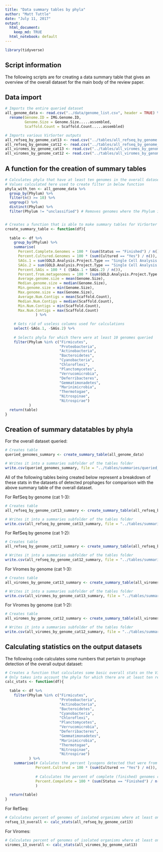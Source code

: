 ```yaml
---
title: "Data summary tables by phyla"
author: "Matt Tuttle"
date: "July 11, 2017"
output:
  html_document:
    keep_md: TRUE
  html_notebook: default
---
```


```r

library(tidyverse)

```

## Script information

The following scripts are for creating a data summary table that gives an overview of the overall dataset for the main body of the review paper.

## Data import

```r

# Imports the entire queried dataset
all_genome_data <- read.csv("../data/genome_list.csv", header = TRUE) %>%
  rename(Genome.ID = IMG.Genome.ID,
         Genome.Size = Genome.Size.....assembled,
         Scaffold.Count = Scaffold.Count.....assembled)

# Imports various VirSorter outputs
all_refseq_by_genome_cat13 <- read.csv("../tables/all_refseq_by_genome.csv", header = TRUE)
all_refseq_by_genome_cat12 <- read.csv("../tables/all_refseq_by_genome_cat12.csv", header = TRUE)
all_viromes_by_genome_cat13 <- read.csv("../tables/all_viromes_by_genome.csv", header = TRUE)
all_viromes_by_genome_cat12 <- read.csv("../tables/all_viromes_by_genome_cat12.csv", header = TRUE)

```

## A function for the creation of summary tables

```r

# Calculates phyla that have at least ten genomes in the overall dataset
# Values calculated here used to create filter in below function
phyla_with_ten <- all_genome_data %>%
  group_by(Phylum) %>%
  filter(n() >= 10) %>%
  ungroup() %>%
  distinct(Phylum) %>%
  filter(Phylum != "unclassified") # Removes genomes where the Phylum is unclassified


# Creates a function that is able to make summary tables for VirSorter data at the genome level
create_summary_table <- function(df){
  
  table <- df %>%
    group_by(Phylum) %>%
    summarise(
      Percent.Complete.Genomes = 100 * (sum(Status == "Finished") / n()),
      Percent.Cultured.Genomes = 100 * (sum(Cultured == "Yes") / n()),
      SAGs.1 = sum(GOLD.Analysis.Project.Type == "Single Cell Analysis (screened)"),
      SAGs.2 = sum(GOLD.Analysis.Project.Type == "Single Cell Analysis (unscreened)"),
      Percent.SAGs = 100 * ( (SAGs.1 + SAGs.2) / n()),
      Percent.from.metagenomes = 100 * (sum(GOLD.Analysis.Project.Type == "Genome from Metagenome") / n()),
      Average.genome.size = mean(Genome.Size),
      Median.genome.size = median(Genome.Size),
      Min.genome.size = min(Genome.Size),
      Max.genome.size = max(Genome.Size),
      Average.Num.Contigs = mean(Scaffold.Count),
      Median.Num.Contigs = median(Scaffold.Count),
      Min.Num.Contigs = min(Scaffold.Count),
      Max.Num.Contigs = max(Scaffold.Count)
              ) %>%
    
    # Gets rid of useless columns used for calculations
    select(-SAGs.1, -SAGs.2) %>%
    
    # Selects phyla for which there were at least 10 genomes queried
    filter(Phylum %in% c("Firmicutes",
                         "Proteobacteria",
                         "Actinobacteria",
                         "Bacteroidetes",
                         "Cyanobacteria",
                         "Chloroflexi",
                         "Planctomycetes",
                         "Verrucomicrobia",
                         "Deferribacteres",
                         "Gemmatimonadetes",
                         "Marinimicrobia",
                         "Thermotogae",
                         "Nitrospinae",
                         "Nitrospirae")
           )
  return(table)
}

```

## Creation of summary datatables by phyla

For the overall dataset queried:

```r

# Creates table
queried_genomes_summary <- create_summary_table(all_genome_data)

# Writes it into a summaries subfolder of the tables folder
write.csv(queried_genomes_summary, file = "../tables/summaries/queried_genomes.csv", row.names = FALSE)

```


All of the following tables being created below represent a breakdown of these stats in the datasets of detected prophages for comparison with the above summary table of the overall dataset.

For RefSeq by genome (cat 1-3):

```r

# Creates table
all_refseq_by_genome_cat13_summary <- create_summary_table(all_refseq_by_genome_cat13)

# Writes it into a summaries subfolder of the tables folder
write.csv(all_refseq_by_genome_cat13_summary, file = "../tables/summaries/all_refseq_by_genome_summary.csv", row.names = FALSE)

```

For RefSeq by genome (cat 1-2):

```r

# Creates table
all_refseq_by_genome_cat12_summary <- create_summary_table(all_refseq_by_genome_cat12)

# Writes it into a summaries subfolder of the tables folder
write.csv(all_refseq_by_genome_cat12_summary, file = "../tables/summaries/all_refseq_by_genome_cat12_summary.csv", row.names = FALSE)

```

For Viromes by genome (cat 1-3):

```r

# Creates table
all_viromes_by_genome_cat13_summary <- create_summary_table(all_viromes_by_genome_cat13)

# Writes it into a summaries subfolder of the tables folder
write.csv(all_viromes_by_genome_cat13_summary, file = "../tables/summaries/all_viromes_by_genome_summary.csv", row.names = FALSE)

```

For Viromes by genome (cat 1-2):

```r

# Creates table
all_viromes_by_genome_cat12_summary <- create_summary_table(all_viromes_by_genome_cat12)

# Writes it into a summaries subfolder of the tables folder
write.csv(all_viromes_by_genome_cat12_summary, file = "../tables/summaries/all_viromes_by_genome_cat12_summary.csv", row.names = FALSE)

```


## Calculating statistics on the output datasets

The following code calculates some numbers that pertain to prophage detection of the overall output dataset:

```r

# Creates a function that calculates some basic overall stats on the VirSorter output datasets
# Only takes into account the phyla for which there are at least ten representatives in the overall dataset
calc_stats <- function(df){
  
  table <- df %>%
    filter(Phylum %in% c("Firmicutes",
                         "Proteobacteria",
                         "Actinobacteria",
                         "Bacteroidetes",
                         "Cyanobacteria",
                         "Chloroflexi",
                         "Planctomycetes",
                         "Verrucomicrobia",
                         "Deferribacteres",
                         "Gemmatimonadetes",
                         "Marinimicrobia",
                         "Thermotogae",
                         "Nitrospinae",
                         "Nitrospirae")
           ) %>%
    summarise(# Calulates the percent lysogens detected that were from cultivated isolates
              Percent.Cultured = 100 * (sum(Cultured == "Yes") / n()),
              
              # Calculates the percent of complete (finished) genomes containing prophage
              Percent.Compelete = 100 * (sum(Status == "Finished") / n())
              )
  
  return(table)
}

```

For RefSeq:

```r

# Calculates percent of genomes of isolated organisms where at least one prophage was detected
refseq_13_overall <- calc_stats(all_refseq_by_genome_cat13)

```

For Viromes:

```r

# Calculates percent of genomes of isolated organisms where at least one prophage was detected
viromes_13_overall <- calc_stats(all_viromes_by_genome_cat13)

```

